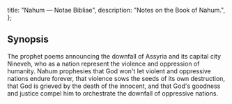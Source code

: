   title: "Nahum — Notae Bibliae",
  description: "Notes on the Book of Nahum.",
};

<Initial text="Nahum"/>

## Synopsis

The prophet <Definition lang="hebrew" anchor="nachum" text="Nahum's" /> poems announcing the downfall of Assyria and its capital city Nineveh, who as a nation represent the violence and oppression of humanity. Nahum prophesies that God won't let violent and oppressive nations endure forever, that violence sows the seeds of its own destruction, that God is grieved by the death of the innocent, and that God's goodness and justice compel him to orchestrate the downfall of oppressive nations.
